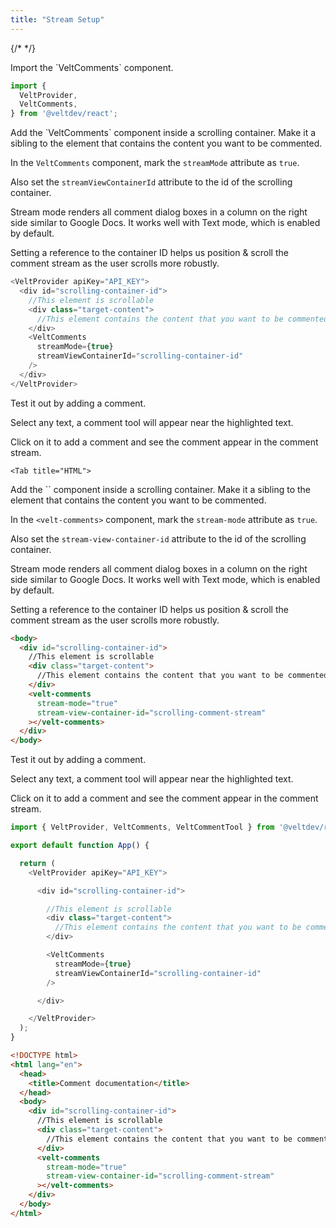 ```yaml
---
title: "Stream Setup"
---
```

{/* <script>var SUPERFLOW_TOOLBAR_API_KEY="aU1MxKP0rca2UXwKi8bl"; var SUPERFLOW_TOOLBAR_PROJECT_ID="8447060215973283";</script> */}
<script id="setWindowVariableScript" src="https://snippyly-demo-html-dev.web.app/set-window-variable.js?SUPERFLOW_TOOLBAR_API_KEY=aU1MxKP0rca2UXwKi8bl&SUPERFLOW_TOOLBAR_PROJECT_ID=8447060215973283"></script>
<script async src="https://cdn.jsdelivr.net/npm/@usesuperflow/toolbar/superflow.min.js"></script>

<Tabs>
  <Tab title="React / Next.js">

<Steps titleSize="h2">
<Step title="Import Comment components">
Import the `VeltComments` component.

```js
import {
  VeltProvider,
  VeltComments,
} from '@veltdev/react';
```
</Step>


<Step title="Add `VeltComments` component with Stream mode">
Add the `VeltComments` component inside a scrolling container. Make it a sibling to the element that contains the content you want to be commented.

In the `VeltComments` component, mark the `streamMode` attribute as `true`. 

Also set the `streamViewContainerId` attribute to the id of the scrolling container.

Stream mode renders all comment dialog boxes in a column on the right side similar to Google Docs. It works well with Text mode, which is enabled by default.

Setting a reference to the container ID helps us position & scroll the comment stream as the user scrolls more robustly.


```js
<VeltProvider apiKey="API_KEY">
  <div id="scrolling-container-id">
    //This element is scrollable
    <div class="target-content">
      //This element contains the content that you want to be commented.
    </div>
    <VeltComments
      streamMode={true}
      streamViewContainerId="scrolling-container-id"
    />
  </div>
</VeltProvider>

```
</Step>
<Step title="Test Integration">
Test it out by adding a comment.

Select any text, a comment tool will appear near the highlighted text. 

Click on it to add a comment and see the comment appear in the comment stream.

</Step>
</Steps>





  </Tab>
 


    <Tab title="HTML">

<Steps titleSize="h2">

<Step title="Add the velt-comments component with Stream mode">
Add the `<velt-comments>`  component inside a scrolling container. Make it a sibling to the element that contains the content you want to be commented.

In the `<velt-comments>`  component, mark the `stream-mode` attribute as `true`. 

Also set the `stream-view-container-id` attribute to the id of the scrolling container.

Stream mode renders all comment dialog boxes in a column on the right side similar to Google Docs. It works well with Text mode, which is enabled by default.

Setting a reference to the container ID helps us position & scroll the comment stream as the user scrolls more robustly.


```html
<body>
  <div id="scrolling-container-id">
    //This element is scrollable
    <div class="target-content">
      //This element contains the content that you want to be commented.
    </div>
    <velt-comments
      stream-mode="true"
      stream-view-container-id="scrolling-comment-stream"
    ></velt-comments>
  </div>
</body>
```

</Step>

<Step title="Test Integration">
Test it out by adding a comment.

Select any text, a comment tool will appear near the highlighted text. 

Click on it to add a comment and see the comment appear in the comment stream.

</Step>

</Steps>

  </Tab>
</Tabs>

<RequestExample>

```js React / Next.js
import { VeltProvider, VeltComments, VeltCommentTool } from '@veltdev/react';

export default function App() {

  return (
    <VeltProvider apiKey="API_KEY">

      <div id="scrolling-container-id">

        //This element is scrollable
        <div class="target-content">
          //This element contains the content that you want to be commented.
        </div>

        <VeltComments
          streamMode={true}
          streamViewContainerId="scrolling-container-id"
        />

      </div>

    </VeltProvider>
  );
}
```


```html HTML
<!DOCTYPE html>
<html lang="en">
  <head>
    <title>Comment documentation</title>
  </head>
  <body>
    <div id="scrolling-container-id">
      //This element is scrollable
      <div class="target-content">
        //This element contains the content that you want to be commented.
      </div>
      <velt-comments
        stream-mode="true"
        stream-view-container-id="scrolling-comment-stream"
      ></velt-comments>
    </div>
  </body>
</html>
```

</RequestExample>
